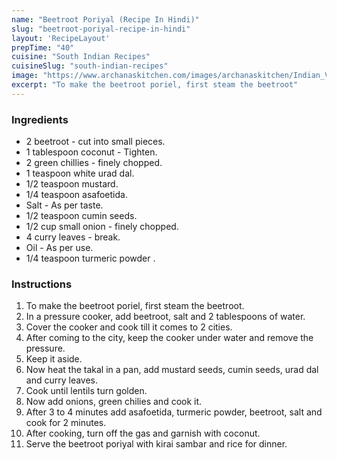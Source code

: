 ---
name: "Beetroot Poriyal (Recipe In Hindi)"
slug: "beetroot-poriyal-recipe-in-hindi"
layout: 'RecipeLayout'
prepTime: "40"
cuisine: "South Indian Recipes"
cuisineSlug: "south-indian-recipes"
image: "https://www.archanaskitchen.com/images/archanaskitchen/Indian_Vegetables_Dry/South-Indian-Beetroot-Poriyal-Vegetable-with-Coconut-4952-2.jpg"
excerpt: "To make the beetroot poriel, first steam the beetroot"
---

### Ingredients

- 2 beetroot - cut into small pieces.
-  1 tablespoon coconut - Tighten.
-  2 green chillies - finely chopped.
-  1 teaspoon white urad dal.
-  1/2 teaspoon mustard.
-  1/4 teaspoon asafoetida.
-  Salt - As per taste.
-  1/2 teaspoon cumin seeds.
-  1/2 cup small onion - finely chopped.
-  4 curry leaves - break.
-  Oil - As per use.
-  1/4 teaspoon turmeric powder .

### Instructions

1. To make the beetroot poriel, first steam the beetroot.
1. In a pressure cooker, add beetroot, salt and 2 tablespoons of water.
1. Cover the cooker and cook till it comes to 2 cities.
1. After coming to the city, keep the cooker under water and remove the pressure.
1. Keep it aside.
1. Now heat the takal in a pan, add mustard seeds, cumin seeds, urad dal and curry leaves.
1. Cook until lentils turn golden.
1. Now add onions, green chilies and cook it.
1. After 3 to 4 minutes add asafoetida, turmeric powder, beetroot, salt and cook for 2 minutes.
1. After cooking, turn off the gas and garnish with coconut.
1. Serve the beetroot poriyal with kirai sambar and rice for dinner.
